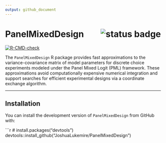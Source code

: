 ```yaml
---
output: github_document
---
```


# PanelMixedDesign <img src="https://img.shields.io/badge/status-dev-yellow" alt="status badge" align="right"/>

<!-- badges: start -->
[![R-CMD-check](https://github.com/JoshuaLukemire/PanelMixedDesign/actions/workflows/R-CMD-check.yaml/badge.svg)](https://github.com/JoshuaLukemire/PanelMixedDesign/actions)
<!-- badges: end -->

The `PanelMixedDesign` R package provides fast approximations to the variance-covariance matrix of model parameters for discrete choice experiments modeled under the Panel Mixed Logit (PML) framework. These approximations avoid computationally expensive numerical integration and support searches for efficient experimental designs via a coordinate exchange algorithm.

---

## Installation

You can install the development version of `PanelMixedDesign` from GitHub with:

```r
# install.packages("devtools")
devtools::install_github("JoshuaLukemire/PanelMixedDesign")
